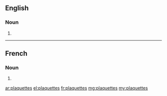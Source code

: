 ==English==

===Noun===
{{head|en}}

# {{plural of|plaquette}}

----

==French==

===Noun===
{{head|fr|plural}} {{f-p}}

# {{plural of|plaquette|lang=fr}}

[[ar:plaquettes]]
[[el:plaquettes]]
[[fr:plaquettes]]
[[mg:plaquettes]]
[[my:plaquettes]]